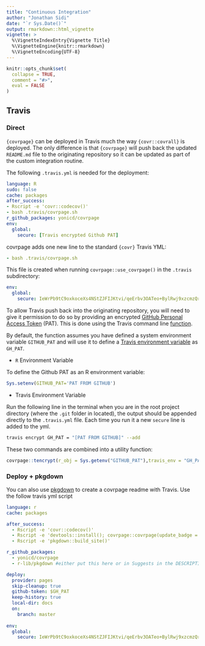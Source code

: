 ```yaml
---
title: "Continuous Integration"
author: "Jonathan Sidi"
date: "`r Sys.Date()`"
output: rmarkdown::html_vignette
vignette: >
  %\VignetteIndexEntry{Vignette Title}
  %\VignetteEngine{knitr::rmarkdown}
  %\VignetteEncoding{UTF-8}
---
```


```r
knitr::opts_chunk$set(
  collapse = TRUE,
  comment = "#>",
  eval = FALSE
)
```

## Travis

### Direct

`{covrpage}` can be deployed in Travis much the way `{covr::covrall}` is deployed. The only difference is that `{covrpage}` will push back the updated `README.md` file to the originating repository so it can be updated as part of the custom integration routine. 

The following `.travis.yml` is needed for the deployment:

```yml
language: R
sudo: false
cache: packages
after_success:
- Rscript -e 'covr::codecov()'
- bash .travis/covrpage.sh
r_github_packages: yonicd/covrpage
env:
  global:
    secure: [Travis encrypted Github PAT]

```

covrpage adds one new line to the standard `{covr}` Travis YML:

```yml
- bash .travis/covrpage.sh
```

This file is created when running `covrpage::use_covrpage()` in the `.travis` subdirectory:

```yml
env:
  global:
    secure: IeWrPb9tC9oxkoceXs4NStZJFIJKtvi/qeErbv3OATeo+BylRwj9xzcmzQrV8ps...
```

To allow Travis push back into the originating repository, you will need to give it permission to do so by providing an encrypted [GitHub Personal Access Token](https://github.com/settings/tokens) (PAT). This is done using the Travis command line [function](https://docs.travis-ci.com/user/encryption-keys/).

By default, the function assumes you have defined a system environment variable `GITHUB_PAT` and will use it to define a [Travis environment variable](https://docs.travis-ci.com/user/environment-variables/) as `GH_PAT`.

  - `R` Environment Variable

To define the Github PAT as an R environment variable:

```r
Sys.setenv(GITHUB_PAT='PAT FROM GITHUB')
```

  - Travis Environment Variable

Run the following line in the terminal when you are in the root project directory (where the `.git` folder in located), the output should be appended directly to the `.travis.yml` file. Each time you run it a new `secure` line is added to the yml.

```bash
travis encrypt GH_PAT = "[PAT FROM GITHUB]" --add
```

These two commands are combined into a utility function:

```r
covrpage::tencrypt(r_obj = Sys.getenv("GITHUB_PAT"),travis_env = "GH_PAT",add = TRUE)
```

### Deploy + pkgdown

You can also use [pkgdown](https://www.github.com/r-lib/pkgdown) to create a covrpage readme with Travis. Use the follow travis yml script

```yml
language: r
cache: packages

after_success:
  - Rscript -e 'covr::codecov()'
  - Rscript -e 'devtools::install(); covrpage::covrpage(update_badge = FALSE,vignette = TRUE)'
  - Rscript -e 'pkgdown::build_site()'

r_github_packages: 
  - yonicd/covrpage
  - r-lib/pkgdown #either put this here or in Suggests in the DESCRIPTION file

deploy:
  provider: pages
  skip-cleanup: true
  github-token: $GH_PAT
  keep-history: true
  local-dir: docs
  on:
    branch: master
    
env:
  global:
    secure: IeWrPb9tC9oxkoceXs4NStZJFIJKtvi/qeErbv3OATeo+BylRwj9xzcmzQrV8ps...
```